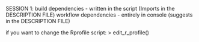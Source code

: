 
SESSION 1:
build dependencies - written in the script (Imports in the DESCRIPTION FILE)
workflow dependencies - entirely in console (suggests in the DESCRIPTION FILE)

if you want to change the Rprofile script: > edit_r_profile()

